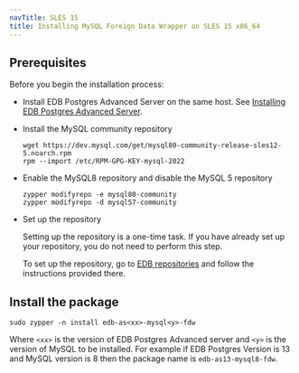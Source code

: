 ```yaml
---
navTitle: SLES 15
title: Installing MySQL Foreign Data Wrapper on SLES 15 x86_64
---
```


## Prerequisites

Before you begin the installation process:

- Install EDB Postgres Advanced Server on the same host. See [Installing EDB Postgres Advanced Server](/epas/latest/epas_inst_linux).

- Install the MySQL community repository

  ```shell
  wget https://dev.mysql.com/get/mysql80-community-release-sles12-5.noarch.rpm
  rpm --import /etc/RPM-GPG-KEY-mysql-2022
  ```

- Enable the MySQL8 repository and disable the MySQL 5 repository

  ```shell
  zypper modifyrepo -e mysql80-community
  zypper modifyrepo -d mysql57-community
  ```

- Set up the repository

  Setting up the repository is a one-time task. If you have already set up your repository, you do not need to perform this step.

  To set up the repository, go to [EDB repositories](https://www.enterprisedb.com/repos-downloads) and follow the instructions provided there.

## Install the package

```shell
sudo zypper -n install edb-as<xx>-mysql<y>-fdw
```

Where `<xx>` is the version of EDB Postgres Advanced server and `<y>` is the version of MySQL to be installed. For example if EDB Postgres Version is 13 and MySQL version is 8 then the package name is `edb-as13-mysql8-fdw`.
